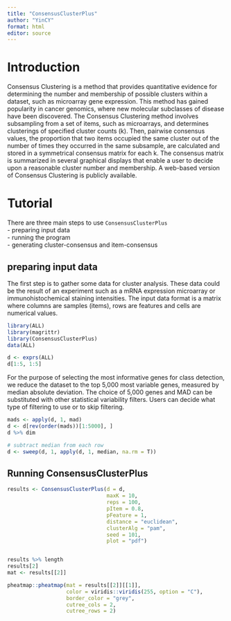 ```yaml
---
title: "ConsensusClusterPlus"
author: "YinCY"
format: html
editor: source
---
```


# Introduction
Consensus Clustering is a method that provides quantitative evidence for determining the number and membership of possible clusters within a dataset, such as microarray gene expression. This method has gained popularity in cancer genomics, where new molecular subclasses of disease have been discovered. The Consensus Clustering method involves subsampling from a set of items, such as microarrays, and determines clusterings of specified cluster counts (k). Then, pairwise consensus values, the proportion that two items occupied the same cluster out of the number of times they occurred in the same subsample, are calculated and stored in a symmetrical consensus matrix for each k. The consensus matrix is summarized in several graphical displays that enable a user to decide upon a reasonable cluster number and membership. A web-based version of Consensus Clustering is publicly available.

# Tutorial
There are three main steps to use `ConsensusClusterPlus`  
- preparing input data  
- running the program  
- generating cluster-consensus and item-consensus  

## preparing input data
The first step is to gather some data for cluster analysis. These data could be the result of an experiment such as a mRNA expression microarray or immunohistochemical staining intensities. The input data format is a matrix where columns are samples (items), rows are features and cells are numerical values.

```r
library(ALL)
library(magrittr)
library(ConsensusClusterPlus)
data(ALL)

d <- exprs(ALL)
d[1:5, 1:5]
```

For the purpose of selecting the most informative genes for class detection, we reduce the dataset to the top 5,000 most variable genes, measured by median absolute deviation. The choice of 5,000 genes and MAD can be substituted with other statistical variability filters. Users can decide what type of filtering to use or to skip filtering.

```r
mads <- apply(d, 1, mad)
d <- d[rev(order(mads))[1:5000], ]
d %>% dim
```

```r
# subtract median from each row
d <- sweep(d, 1, apply(d, 1, median, na.rm = T))
```

## Running ConsensusClusterPlus
```r
results <- ConsensusClusterPlus(d = d, 
                                maxK = 10, 
                                reps = 100, 
                                pItem = 0.8, 
                                pFeature = 1, 
                                distance = "euclidean", 
                                clusterAlg = "pam", 
                                seed = 101, 
                                plot = "pdf")


results %>% length
results[2]
mat <- results[[2]]

pheatmap::pheatmap(mat = results[[2]][[1]], 
                   color = viridis::viridis(255, option = "C"), 
                   border_color = "grey", 
                   cutree_cols = 2, 
                   cutree_rows = 2)
```



















